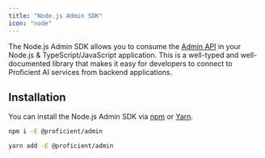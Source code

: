 ```yaml
---
title: "Node.js Admin SDK"
icon: "node"
---
```


The Node.js Admin SDK allows you to consume the [Admin API](/admin-api) in your Node.js & TypeScript/JavaScript
application. This is a well-typed and well-documented library that makes it easy for developers to connect
to Proficient AI services from backend applications.

## Installation

You can install the Node.js Admin SDK via [npm](https://www.npmjs.com/package/@proficient/admin) or [Yarn](https://yarnpkg.com/package/@proficient/admin).

<CodeGroup>

```bash npm
npm i -E @proficient/admin
```

```bash yarn
yarn add -E @proficient/admin
```

</CodeGroup>

<br />

<Snippet file="exact-version.mdx" />

